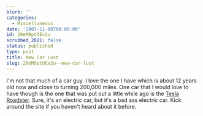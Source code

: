 ```yaml
---
blurb: ''
categories:
  - Miscellaneous
date: '2007-11-08T00:00:00'
id: 20eM9ptOEx2u
scrubbed_2021: false
status: published
type: post
title: New Car Lust
slug: 20eM9ptOEx2u--new-car-lust
---
```


I'm not that much of a car guy. I love the one I have which is
about 12 years old now and close to turning 200,000 miles. One car
that I would love to have though is the one that was put out a
little while ago is the
[Tesla Roadster](http://www.teslamotors.com/design/gallery-body.php).
Sure, it's an electric car, but it's a bad ass electric car. Kick
around the site if you haven't heard about it before.
